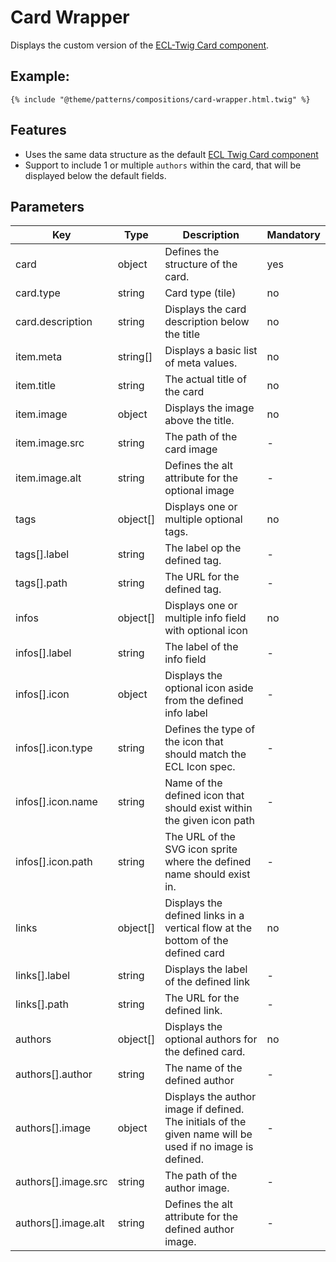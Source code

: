 # Card Wrapper

Displays the custom version of the [ECL-Twig Card component](https://ecl-twig-php.netlify.app/ec/?path=/story/components-card).

## Example:

```
{% include "@theme/patterns/compositions/card-wrapper.html.twig" %}
```

## Features

- Uses the same data structure as the default [ECL Twig Card component](https://ecl-twig-php.netlify.app/ec/?path=/story/components-card--tile)
- Support to include 1 or multiple `authors` within the card, that will be displayed below the default fields.

## Parameters

| Key                 | Type     | Description                                                                                               | Mandatory |
| ------------------- | -------- | --------------------------------------------------------------------------------------------------------- | --------- |
| card                | object   | Defines the structure of the card.                                                                        | yes       |
| card.type           | string   | Card type (tile)                                                                                          | no        |
| card.description    | string   | Displays the card description below the title                                                             | no        |
| item.meta           | string[] | Displays a basic list of meta values.                                                                     | no        |
| item.title          | string   | The actual title of the card                                                                              | no        |
| item.image          | object   | Displays the image above the title.                                                                       | no        |
| item.image.src      | string   | The path of the card image                                                                                | -         |
| item.image.alt      | string   | Defines the alt attribute for the optional image                                                          | -         |
| tags                | object[] | Displays one or multiple optional tags.                                                                   | no        |
| tags[].label        | string   | The label op the defined tag.                                                                             | -         |
| tags[].path         | string   | The URL for the defined tag.                                                                              | -         |
| infos               | object[] | Displays one or multiple info field with optional icon                                                    | no        |
| infos[].label       | string   | The label of the info field                                                                               | -         |
| infos[].icon        | object   | Displays the optional icon aside from the defined info label                                              | -         |
| infos[].icon.type   | string   | Defines the type of the icon that should match the ECL Icon spec.                                         | -         |
| infos[].icon.name   | string   | Name of the defined icon that should exist within the given icon path                                     | -         |
| infos[].icon.path   | string   | The URL of the SVG icon sprite where the defined name should exist in.                                    | -         |
| links               | object[] | Displays the defined links in a vertical flow at the bottom of the defined card                           | no        |
| links[].label       | string   | Displays the label of the defined link                                                                    | -         |
| links[].path        | string   | The URL for the defined link.                                                                             | -         |
| authors             | object[] | Displays the optional authors for the defined card.                                                       | no        |
| authors[].author    | string   | The name of the defined author                                                                            | -         |
| authors[].image     | object   | Displays the author image if defined. The initials of the given name will be used if no image is defined. | -         |
| authors[].image.src | string   | The path of the author image.                                                                             | -         |
| authors[].image.alt | string   | Defines the alt attribute for the defined author image.                                                   | -         |
